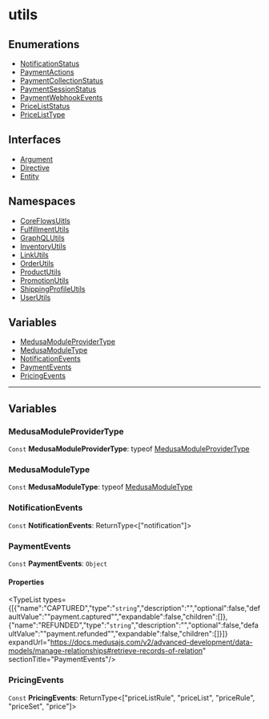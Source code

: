 
# utils

## Enumerations

- [NotificationStatus](../../utils/enums/utils.NotificationStatus/page.mdx)
- [PaymentActions](../../utils/enums/utils.PaymentActions/page.mdx)
- [PaymentCollectionStatus](../../utils/enums/utils.PaymentCollectionStatus/page.mdx)
- [PaymentSessionStatus](../../utils/enums/utils.PaymentSessionStatus/page.mdx)
- [PaymentWebhookEvents](../../utils/enums/utils.PaymentWebhookEvents/page.mdx)
- [PriceListStatus](../../utils/enums/utils.PriceListStatus/page.mdx)
- [PriceListType](../../utils/enums/utils.PriceListType/page.mdx)

## Interfaces

- [Argument](../../utils/interfaces/utils.Argument/page.mdx)
- [Directive](../../utils/interfaces/utils.Directive/page.mdx)
- [Entity](../../utils/interfaces/utils.Entity/page.mdx)

## Namespaces

- [CoreFlowsUitls](../../utils/utils.CoreFlowsUitls/page.mdx)
- [FulfillmentUtils](../../utils/utils.FulfillmentUtils/page.mdx)
- [GraphQLUtils](../../utils/utils.GraphQLUtils/page.mdx)
- [InventoryUtils](../../utils/utils.InventoryUtils/page.mdx)
- [LinkUtils](../../utils/utils.LinkUtils/page.mdx)
- [OrderUtils](../../utils/utils.OrderUtils/page.mdx)
- [ProductUtils](../../utils/utils.ProductUtils/page.mdx)
- [PromotionUtils](../../utils/utils.PromotionUtils/page.mdx)
- [ShippingProfileUtils](../../utils/utils.ShippingProfileUtils/page.mdx)
- [UserUtils](../../utils/utils.UserUtils/page.mdx)

## Variables

- [MedusaModuleProviderType](page.mdx#medusamoduleprovidertype)
- [MedusaModuleType](page.mdx#medusamoduletype)
- [NotificationEvents](page.mdx#notificationevents)
- [PaymentEvents](page.mdx#paymentevents)
- [PricingEvents](page.mdx#pricingevents)

___

## Variables

### MedusaModuleProviderType

 `Const` **MedusaModuleProviderType**: typeof [MedusaModuleProviderType](page.mdx#medusamoduleprovidertype)

### MedusaModuleType

 `Const` **MedusaModuleType**: typeof [MedusaModuleType](page.mdx#medusamoduletype)

### NotificationEvents

 `Const` **NotificationEvents**: ReturnType&#60;["notification"]&#62;

### PaymentEvents

 `Const` **PaymentEvents**: `Object`

#### Properties

<TypeList types={[{"name":"CAPTURED","type":"`string`","description":"","optional":false,"defaultValue":"\"payment.captured\"","expandable":false,"children":[]},{"name":"REFUNDED","type":"`string`","description":"","optional":false,"defaultValue":"\"payment.refunded\"","expandable":false,"children":[]}]} expandUrl="https://docs.medusajs.com/v2/advanced-development/data-models/manage-relationships#retrieve-records-of-relation" sectionTitle="PaymentEvents"/>

### PricingEvents

 `Const` **PricingEvents**: ReturnType&#60;["priceListRule", "priceList", "priceRule", "priceSet", "price"]&#62;
